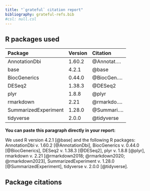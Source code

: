 ```yaml
---
title: "`grateful` citation report"
bibliography: grateful-refs.bib
#csl: null.csl
---
```


## R packages used

|Package              |Version |Citation     |
|:--------------------|:-------|:------------|
|AnnotationDbi        |1.60.2  |@Annotat.... |
|base                 |4.2.1   |@base        |
|BiocGenerics         |0.44.0  |@BiocGen.... |
|DESeq2               |1.38.3  |@DESeq2      |
|plyr                 |1.8.8   |@plyr        |
|rmarkdown            |2.21    |@rmarkdo.... |
|SummarizedExperiment |1.28.0  |@Summari.... |
|tidyverse            |2.0.0   |@tidyverse   |

**You can paste this paragraph directly in your report:**

We used R version 4.2.1 [@base] and the following R packages: AnnotationDbi v. 1.60.2 [@AnnotationDbi], BiocGenerics v. 0.44.0 [@BiocGenerics], DESeq2 v. 1.38.3 [@DESeq2], plyr v. 1.8.8 [@plyr], rmarkdown v. 2.21 [@rmarkdown2018; @rmarkdown2020; @rmarkdown2023], SummarizedExperiment v. 1.28.0 [@SummarizedExperiment], tidyverse v. 2.0.0 [@tidyverse].

## Package citations

